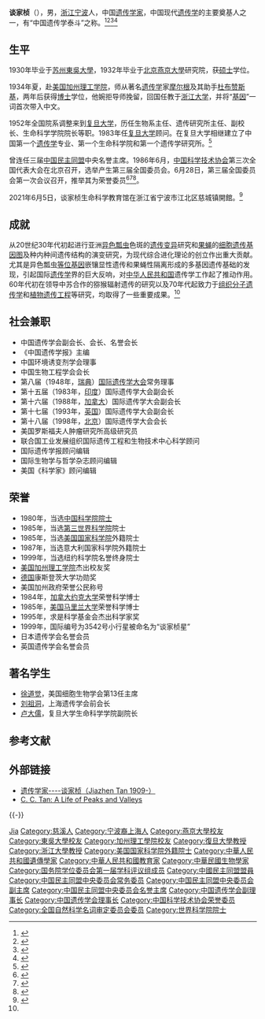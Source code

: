 {{refimprove|date=2017年4月}}
{{Infobox_Person
| name = 谈家桢
|image= 谈家桢.jpg
|box_width= 
|occupation= 
| period = 
|birth_name=
| other_names =
| Sex =男
|birth_date= {{birth date|1909|9|15}}
|birth_place= {{QING|浙江省}}[[宁波府|宁波府]]
|death_date= {{death date and age|2008|11|1|1909|9|15}}
|death_place= {{PRC}}[[上海市|上海市]]
| nationality ={{PRC}}
| residence =
| party =[[中国民主同盟|中国民主同盟]]
| religion =
| spouse = 
| relatives = 
|education= 
| past = 
{{Infobox_People_CAS
|学部=生命科学和医学学部
|专业=遗传学家
|当选年=1980年
}}
| work =
|awards=
}}

'''谈家桢'''（{{bd|1909年|9月15日|2008年|11月1日|catIdx=Tan谈}}），男，[[浙江|浙江]][[宁波|宁波]]人，中国[[遗传学家|遗传学家]]，中国现代[[遗传学|遗传学]]的主要奠基人之一，有“中国遗传学泰斗”之称。<ref>{{cite book |title=浙江民国人物大辞典 |editor=林吕建 主编 |publisher=浙江大学出版社 |year=2013|isbn=|location=杭州 |page=820}}</ref><ref>{{cite book |title=中华人民共和国资料手册 |editors=蒋建华 等 主编 |publisher=社会科学文献出版社 |year=1999|isbn=|location=北京 }}</ref><ref>{{cite book|title=中国抗日战争人物大词典 |editors = 刘景泉 主编; 沈久泉、王凯捷、李卓 副主编 |publisher=天津大学出版社 |year=1999|isbn=|location=|pages=}}</ref><ref>{{cite book |title=中国抗日战争大辞典 |editors=刘建业 主编; 李良志、陈之中 副主编 |publisher=北京燕山出版社 |year=1997|isbn=|location=北京 }}</ref>

== 生平 ==
1930年毕业于[[苏州|苏州]][[東吳大學|東吳大學]]，1932年毕业于[[北京|北京]][[燕京大學|燕京大學]]研究院，获[[硕士|硕士]]学位。

1934年夏，赴[[美国|美国]][[加州理工学院|加州理工学院]]，师从著名[[遗传学|遗传学]]家[[托马斯·亨特·摩尔根|摩尔根]]及其助手[[杜布赞斯基|杜布赞斯基]]，两年后获得[[博士|博士]]学位，他婉拒导师挽留，回国任教于[[浙江大学|浙江大学]]，并将“[[基因|基因]]”一词首次带入中文。

1952年全国院系调整来到[[复旦大学|复旦大学]]，历任生物系主任、遗传研究所主任、副校长、生命科学学院院长等职。1983年任[[复旦大学|复旦大学]]顾问。在复旦大学相继建立了中国第一个[[遗传学|遗传学]]专业、第一个生命科学院和第一个遗传学研究所。<ref name=":0">{{Cite web|url=http://www.casad.ac.cn/aca/316/ygysmd-200906-t20090624_1809764.html|title=谈家桢|accessdate=2017-04-17|work=中国科学院|archive-url=https://web.archive.org/web/20161113104646/http://www.casad.ac.cn/aca/316/ygysmd-200906-t20090624_1809764.html|archive-date=2016-11-13|dead-url=yes}}</ref>

曾连任三届[[中国民主同盟|中国民主同盟]]中央名誉主席。1986年6月，[[中国科学技术协会|中国科学技术协会]]第三次全国代表大会在北京召开，选举产生第三届全国委员会。6月28日，第三届全国委员会第一次会议召开，推举其为荣誉委员<ref>{{Cite book|title=中国科学技术协会第三次全国代表大会文件汇编|last=[[中国科协研究室|中国科协研究室]]编|publisher=中国科协研究室|pages=94-96}}</ref><ref>{{Cite book|title=中国共产党组织史资料 附卷4 中华人民共和国群众团体组织 1949.10-1997.9|last=[[中共中央组织部|中共中央组织部]]，中共中央党史研究室，中央档案馆|publisher=[[中共党史出版社|中共党史出版社]]|year=2000|isbn=7-80136-318-3|location=北京|pages=408}}</ref><ref>{{Cite book|title=当代中国科学技术发展史|last=陈建新等主编|publisher=[[湖北教育出版社|湖北教育出版社]]|year=1994.10|isbn=7-5351-1355-9|pages=609|location=武汉}}</ref>。

2021年6月5日，谈家桢生命科学教育馆在浙江省宁波市江北区慈城镇開館。<ref>{{cite news |title=谈家桢生命科学教育馆在浙江慈城正式开馆 |url=https://m.chinanews.com/wap/detail/zw/cul/2021/06-05/9493345.shtml}}</ref>

== 成就 ==
从20世纪30年代初起进行亚洲[[异色瓢虫|异色瓢虫]]色斑的[[遗传变异|遗传变异]]研究和[[果蠅屬|果蝇]]的[[细胞遗传基因图|细胞遗传基因图]]及种内种间遗传结构的演变研究，为现代综合进化理论的创立作出重大贡献。尤其是异色瓢虫[[等位基因|等位基因]]嵌镶显性遗传和果蝇性隔离形成的多基因遗传基础的发现，引起国际[[遗传学|遗传学]]界的巨大反响，对[[中华人民共和国|中华人民共和国]]遗传学工作起了推动作用。60年代初在领导中苏合作的猕猴辐射遗传的研究以及70年代起致力于[[组织分子遗传学|组织分子遗传学]]和[[植物遗传工程|植物遗传工程]]等研究，均取得了一些重要成果。<ref name=":0" />

== 社会兼职 ==
* 中国遗传学会副会长、会长、名誉会长
*《中国遗传学报》主编
* 中国环境诱变剂学会理事
* 中国生物工程学会会长
* 第八届（1948年，[[瑞典|瑞典]]）[[国际遗传学大会|国际遗传学大会]]常务理事
* 第十五届（1983年，[[印度|印度]]）国际遗传学大会副会长
* 第十六届（1988年，[[加拿大|加拿大]]）国际遗传学大会副会长
* 第十七届（1993年，[[英国|英国]]）国际遗传学大会副会长
* 第十八届（1998年，[[北京|北京]]）国际遗传学大会会长
* 美国罗斯福夫人肿瘤研究所高级研究员
* 联合国工业发展组织国际遗传工程和生物技术中心科学顾问
* 国际遗传学报顾问编辑
* 国际生物学与哲学杂志顾问编辑
* 美国《科学家》顾问编辑

== 荣誉 ==
*1980年，当选[[中国科学院|中国科学院]][[院士|院士]]
*1985年，当选[[第三世界科学院|第三世界科学院]]院士
*1985年，当选[[美国国家科学院|美国国家科学院]]外籍院士
*1987年，当选意大利国家科学院外籍院士
*1999年，当选纽约科学院名誉终身院士
*[[美国|美国]][[加州理工学院|加州理工学院]]杰出校友奖
*[[德国|德国]]康斯登茨大学功勋奖
*美国加州政府荣誉公民称号
*1984年，[[加拿大|加拿大]][[约克大学_(加拿大)|约克大学]]荣誉科学博士
*1985年，[[美国|美国]][[马里兰大学|马里兰大学]]荣誉科学博士
*1995年，求是科学基金会杰出科学家奖
*1999年，国际编号为3542号小行星被命名为“谈家桢星”
*日本遗传学会名誉会员
*英国遗传学会名誉会员

== 著名学生 ==
* [[徐道觉|徐道觉]]，美国细胞生物学会第13任主席
* [[刘祖洞|刘祖洞]]，上海遗传学会前会长
* [[卢大儒|卢大儒]]，复旦大学生命科学学院副院长

== 参考文献 ==
{{Reflist}}

== 外部链接 ==
* [https://web.archive.org/web/20070312025928/http://jpkc.yzu.edu.cn/course/yichuanxue/CHAP/info/tanjiazhen.htm 遗传学家----谈家桢（Jiazhen Tan 1909-）]
* [http://www.genetics.org/cgi/content/full/164/1/1 C. C. Tan: A Life of Peaks and Valleys]{{Wayback|url=http://www.genetics.org/cgi/content/full/164/1/1 |date=20070312093231 }}

{{-}}
{{中国科学院生命科学和医学学部院士}}
{{李森科主義}}
{{国务院学位委员会第一届学科评议组/理学}}
{{Navboxes 
| title = 谈家桢在[[中国民主同盟|中国民主同盟]]的职务
| list =
{{中国民主同盟第四届中央委员会}}
{{中国民主同盟第五届中央委员会}}
{{中国民主同盟第六届中央委员会}}
{{中国民主同盟第七届中央委员会}}
{{中国民主同盟第八届中央委员会}}
{{中国民主同盟第九届中央委员会}}
}}
{{Navboxes
| title = 谈家桢在[[中国遗传学会|中国遗传学会]]的职务
| list =
{{中国遗传学会第一届理事会}}
{{中国遗传学会第二届理事会}}
{{中国遗传学会第三届理事会}}
}}
{{Navboxes 
| title = 谈家桢在[[中国科学技术协会|中国科学技术协会]]的职务
| list =
{{中国科学技术协会第三届全国委员会}}
}}
{{Navboxes
| title  = 谈家桢在[[全国科学技术名词审定委员会|全国科学技术名词审定委员会]]的职务
| list1  =
{{全国自然科学名词审定委员会第一届全国委员会}}
{{全国自然科学名词审定委员会第二届全国委员会}}
{{全国自然科学名词审定委员会第三届全国委员会}}
}}

{{Authority control}}

{{DEFAULTSORT:Tan談}}
[[Category:谈姓|Jia]]
[[Category:慈溪人|Category:慈溪人]]
[[Category:宁波裔上海人|Category:宁波裔上海人]]
[[Category:燕京大學校友|Category:燕京大學校友]]
[[Category:東吳大學校友|Category:東吳大學校友]]
[[Category:加州理工學院校友|Category:加州理工學院校友]]
[[Category:復旦大學教授|Category:復旦大學教授]]
[[Category:浙江大學教授|Category:浙江大學教授]]
[[Category:美国国家科学院外籍院士|Category:美国国家科学院外籍院士]]
[[Category:中華人民共和國遺傳學家|Category:中華人民共和國遺傳學家]]
[[Category:中華人民共和國教育家|Category:中華人民共和國教育家]]
[[Category:中華民國生物學家|Category:中華民國生物學家]]
[[Category:国务院学位委员会第一届学科评议组成员|Category:国务院学位委员会第一届学科评议组成员]]
[[Category:中國民主同盟盟員|Category:中國民主同盟盟員]]
[[Category:中国民主同盟中央委员会常务委员|Category:中国民主同盟中央委员会常务委员]]
[[Category:中国民主同盟中央委员会副主席|Category:中国民主同盟中央委员会副主席]]
[[Category:中国民主同盟中央委员会名誉主席|Category:中国民主同盟中央委员会名誉主席]]
[[Category:中国遗传学会副理事长|Category:中国遗传学会副理事长]]
[[Category:中国遗传学会理事长|Category:中国遗传学会理事长]]
[[Category:中国科学技术协会荣誉委员|Category:中国科学技术协会荣誉委员]]
[[Category:全国自然科学名词审定委员会委员|Category:全国自然科学名词审定委员会委员]]
[[Category:世界科学院院士|Category:世界科学院院士]]